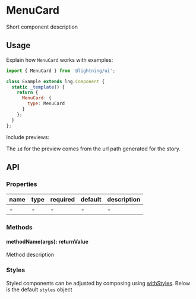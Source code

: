 
# MenuCard

Short component description

## Usage

Explain how `MenuCard` works with examples:

```js
import { MenuCard } from '@lightning/ui';

class Example extends lng.Component {
  static _template() {
    return {
      MenuCard: {
        type: MenuCard
      }
    };
  }
};
```

Include previews:

<Canvas>
  <Story id="component--basic" />
</Canvas>

The `id` for the preview comes from the url path generated for the story.

## API

### Properties

name|type|required|default|description
--|--|--|--|--
-|-|-|-|-

### Methods

#### methodName(args): returnValue

Method description

### Styles

Styled components can be adjusted by composing using [withStyles](?path=/docs/mixins-withstyles--basic). Below is the default `styles` object

<Theme theme={MenuCard.styles} />
